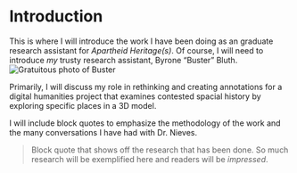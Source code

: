 # Introduction

This is where I will introduce the work I have been doing as an graduate research assistant for *Apartheid Heritage(s)*. Of course, I will need to introduce *my* trusty research assistant, Byrone "Buster" Bluth.
![Gratuitous photo of Buster](202006_Buster_Hotel.jpg)

Primarily, I will discuss my role in rethinking and creating annotations for a digital humanities project that examines contested spacial history by exploring specific places in a 3D model.

I will include block quotes to emphasize the methodology of the work and the many conversations I have had with Dr. Nieves.

>Block quote that shows off the research that has been done. So much research will be exemplified here and readers will be *impressed*.
